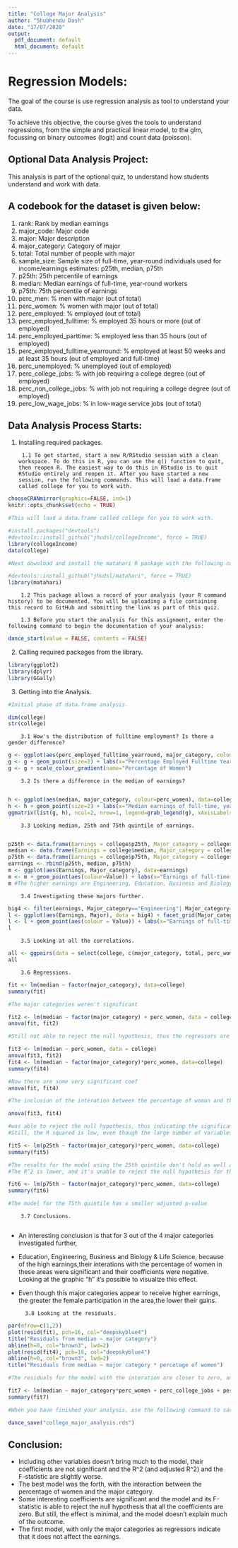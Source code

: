 ```yaml
---
title: "College Major Analysis"
author: "Shubhendu Dash"
date: "17/07/2020"
output:
  pdf_document: default
  html_document: default
---
```

# Regression Models:

The goal of the course is use regression analysis as tool to understand your data.

To achieve this objective, the course gives the tools to understand regressions, from the simple and practical linear model, to the glm, focussing on binary outcomes (logit) and count data (poisson).

## Optional Data Analysis Project:

This analysis is part of the optional quiz, to understand how students understand and work with data. 

## A codebook for the dataset is given below:

1. rank: Rank by median earnings
2. major_code: Major code
3. major: Major description
4. major_category: Category of major
5. total: Total number of people with major
6. sample_size: Sample size of full-time, year-round individuals used for income/earnings estimates: p25th, median, p75th
7. p25th: 25th percentile of earnings
8. median: Median earnings of full-time, year-round workers
9. p75th: 75th percentile of earnings
10. perc_men: % men with major (out of total)
11. perc_women: % women with major (out of total)
12. perc_employed: % employed (out of total)
13. perc_employed_fulltime: % employed 35 hours or more (out of employed)
14. perc_employed_parttime: % employed less than 35 hours (out of employed)
15. perc_employed_fulltime_yearround: % employed at least 50 weeks and at least 35 hours (out of employed and full-time)
16. perc_unemployed: % unemployed (out of employed)
17. perc_college_jobs: % with job requiring a college degree (out of employed)
18. perc_non_college_jobs: % with job not requiring a college degree (out of employed)
19. perc_low_wage_jobs: % in low-wage service jobs (out of total)
        
## Data Analysis Process Starts:

1. Installing required packages.

        1.1 To get started, start a new R/RStudio session with a clean workspace. To do this in R, you can use the q() function to quit, then reopen R. The easiest way to do this in RStudio is to quit RStudio entirely and reopen it. After you have started a new session, run the following commands. This will load a data.frame called college for you to work with.

```r
chooseCRANmirror(graphics=FALSE, ind=1)
knitr::opts_chunk$set(echo = TRUE)
```

```r
#This will load a data.frame called college for you to work with.

#install.packages("devtools")
#devtools::install_github("jhudsl/collegeIncome", force = TRUE)
library(collegeIncome)
data(college)

#Next download and install the matahari R package with the following commands.

#devtools::install_github("jhudsl/matahari", force = TRUE)
library(matahari)
```

        1.2 This package allows a record of your analysis (your R command history) to be documented. You will be uploading a file containing this record to GitHub and submitting the link as part of this quiz.

        1.3 Before you start the analysis for this assignment, enter the following command to begin the documentation of your analysis:

```r
dance_start(value = FALSE, contents = FALSE)
```

2. Calling required packages from the library.

```r
library(ggplot2)
library(dplyr)
library(GGally)
```

3. Getting into the Analysis.

```r
#Initial phase of data.frame analysis.

dim(college)
str(college)
```

        3.1 How's the distribution of fulltime employment? Is there a gender difference?

```r
g <- ggplot(aes(perc_employed_fulltime_yearround, major_category, colour=perc_women), data=college)
g <- g + geom_point(size=2) + labs(x="Percentage Employed Fulltime Yearround", y="Major Category")
g <- g + scale_colour_gradient(name="Percentage of Women")
```

        3.2 Is there a difference in the median of earnings?
        
```r
h <- ggplot(aes(median, major_category, colour=perc_women), data=college)
h <- h + geom_point(size=2) + labs(x="Median earnings of full-time, year-round workers", y="Major Category") + scale_colour_gradient(name="Percentage of Women")
ggmatrix(list(g, h), ncol=2, nrow=1, legend=grab_legend(g), xAxisLabels = c("Percentage Employed Fulltime Yearround","Median earnings of full-time, year-round workers" ))
```

        3.3 Looking median, 25th and 75th quintile of earnings.
        
```r
p25th <- data.frame(Earnings = college$p25th, Major_category = college$major_category, Major = college$major, Value="25th Quantile")
median <- data.frame(Earnings = college$median, Major_category = college$major_category, Major = college$major, Value="Median")
p75th <- data.frame(Earnings = college$p75th, Major_category = college$major_category, Major = college$major, Value="75th Quantile")
earnings <- rbind(p25th, median, p75th)
m <- ggplot(aes(Earnings, Major_category), data=earnings)
m <- m + geom_point(aes(colour=Value)) + labs(x="Earnings of full-time, year-round workers", y="Major Category")
m #The higher earnings are Engineering, Education, Business and Biology & Life Science
```

        3.4 Investigating these majors further.

```r
big4 <- filter(earnings, Major_category=="Engineering"| Major_category=="Education"| Major_category=="Business" | Major_category=="Biology & Life Science")
l <- ggplot(aes(Earnings, Major), data = big4) + facet_grid(Major_category ~ .)
l <- l + geom_point(aes(colour = Value)) + labs(x="Earnings of full-time, year-round workers", y=NULL)
l
```

        3.5 Looking at all the correlations.

```r
all <- ggpairs(data = select(college, c(major_category, total, perc_women, median, perc_employed_fulltime:perc_low_wage_jobs)), cardinality_threshold = 17)
all
```

        3.6 Regressions.

```r
fit <- lm(median ~ factor(major_category), data=college)
summary(fit)

#The major categories weren't significant

fit2 <- lm(median ~ factor(major_category) + perc_women, data = college)
anova(fit, fit2)

#Still not able to reject the null hypothesis, thus the regressors are not significant

fit3 <- lm(median ~ perc_women, data = college)
anova(fit3, fit2)
fit4 <- lm(median ~ factor(major_category)*perc_women, data=college)
summary(fit4)

#Now there are some very significant coef
anova(fit, fit4)

#The inclusion of the interation between the percentage of woman and the major category

anova(fit3, fit4) 

#was able to reject the null hypothesis, thus indicating the significance
#Still, the R squared is low, even though the large number of variables, as shown by the adjusted R-squared

fit5 <- lm(p25th ~ factor(major_category)*perc_women, data=college)
summary(fit5)

#The results for the model using the 25th quintile don't hold as well as the model for the median earnings
#The R^2 is lower, and it's unable to reject the null hypothesis for the F-statistic 

fit6 <- lm(p75th ~ factor(major_category)*perc_women, data=college)
summary(fit6)

#The model for the 75th quintile has a smaller adjusted p-value
```

        3.7 Conclusions.
        
- An interesting conclusion is that for 3 out of the 4 major categories investigated further, 
- Education, Engineering, Business and Biology & Life Science, because of the high earnings,their interations with the percentage of women in these areas were significant and their coefficients were negative. Looking at the graphic "h" it's possible to visualize this effect.
- Even though this major categories appear to receive higher earnings, the greater the female participation in the area,the lower their gains.

        3.8 Looking at the residuals.

```r
par(mfrow=c(1,2))
plot(resid(fit), pch=16, col="deepskyblue4")
title("Residuals from median ~ major category")
abline(h=0, col="brown3", lwd=2)
plot(resid(fit4), pch=16, col="deepskyblue4")
abline(h=0, col="brown3", lwd=2)
title("Residuals from median ~ major category * percetage of women")

#The residuals for the model with the interation are closer to zero, and appear random enough.

fit7 <- lm(median ~ major_category*perc_women + perc_college_jobs + perc_employed + perc_low_wage_jobs, data = college)
summary(fit7)
```

```r
#When you have finished your analysis, use the following command to save the record of your analysis on your desktop:

dance_save("college_major_analysis.rds")
```

## Conclusion:

- Including other variables doesn't bring much to the model, their coefficients are not significant and the R^2 (and adjusted R^2) and the F-statistic are slightly worse.
- The best model was the forth, with the interaction between the percentage of women and the major category.
- Some interesting coefficients are significant and the model and its F-statistic is able to reject the null hypothesis that all the coefficients are zero. But still, the effect is minimal, and the model doesn't explain much of the outcome.
- The first model, with only the major categories as regressors indicate that it does not affect the earnings.
